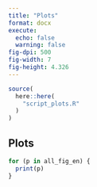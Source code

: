 ```yaml
---
title: "Plots"
format: docx
execute: 
  echo: false
  warning: false
fig-dpi: 500
fig-width: 7
fig-height: 4.326
---
```


```r
source(
  here::here(
    "script_plots.R"
  )
)

```


## Plots

```r
for (p in all_fig_en) {
  print(p)
}
```

